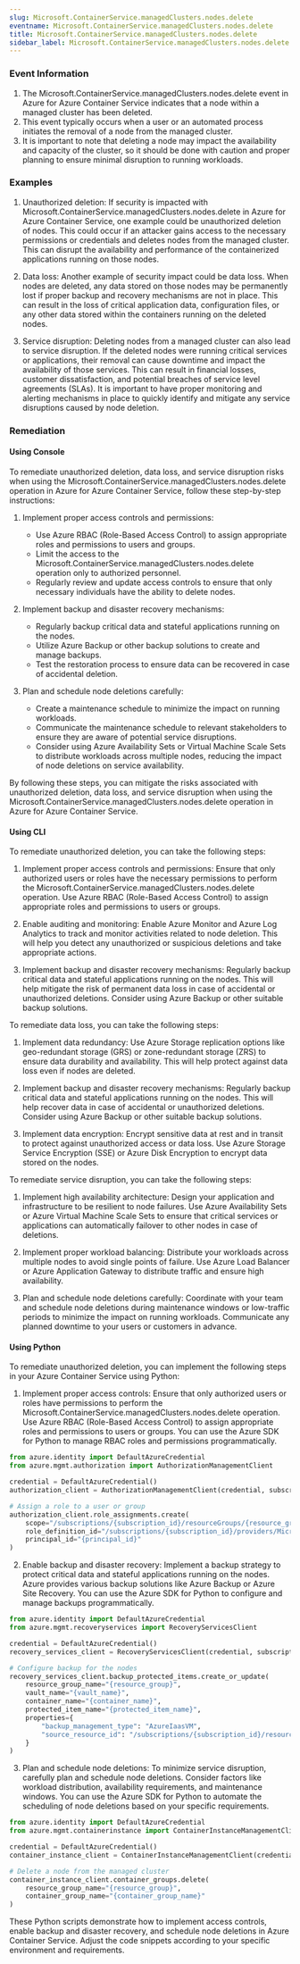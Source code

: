 ```yaml
--- 
slug: Microsoft.ContainerService.managedClusters.nodes.delete
eventname: Microsoft.ContainerService.managedClusters.nodes.delete
title: Microsoft.ContainerService.managedClusters.nodes.delete
sidebar_label: Microsoft.ContainerService.managedClusters.nodes.delete
---
```

                       
### Event Information

1. The Microsoft.ContainerService.managedClusters.nodes.delete event in Azure for Azure Container Service indicates that a node within a managed cluster has been deleted.
2. This event typically occurs when a user or an automated process initiates the removal of a node from the managed cluster.
3. It is important to note that deleting a node may impact the availability and capacity of the cluster, so it should be done with caution and proper planning to ensure minimal disruption to running workloads.


### Examples

1. Unauthorized deletion: If security is impacted with Microsoft.ContainerService.managedClusters.nodes.delete in Azure for Azure Container Service, one example could be unauthorized deletion of nodes. This could occur if an attacker gains access to the necessary permissions or credentials and deletes nodes from the managed cluster. This can disrupt the availability and performance of the containerized applications running on those nodes.

2. Data loss: Another example of security impact could be data loss. When nodes are deleted, any data stored on those nodes may be permanently lost if proper backup and recovery mechanisms are not in place. This can result in the loss of critical application data, configuration files, or any other data stored within the containers running on the deleted nodes.

3. Service disruption: Deleting nodes from a managed cluster can also lead to service disruption. If the deleted nodes were running critical services or applications, their removal can cause downtime and impact the availability of those services. This can result in financial losses, customer dissatisfaction, and potential breaches of service level agreements (SLAs). It is important to have proper monitoring and alerting mechanisms in place to quickly identify and mitigate any service disruptions caused by node deletion.

### Remediation

#### Using Console

To remediate unauthorized deletion, data loss, and service disruption risks when using the Microsoft.ContainerService.managedClusters.nodes.delete operation in Azure for Azure Container Service, follow these step-by-step instructions:

1. Implement proper access controls and permissions:
   - Use Azure RBAC (Role-Based Access Control) to assign appropriate roles and permissions to users and groups.
   - Limit the access to the Microsoft.ContainerService.managedClusters.nodes.delete operation only to authorized personnel.
   - Regularly review and update access controls to ensure that only necessary individuals have the ability to delete nodes.

2. Implement backup and disaster recovery mechanisms:
   - Regularly backup critical data and stateful applications running on the nodes.
   - Utilize Azure Backup or other backup solutions to create and manage backups.
   - Test the restoration process to ensure data can be recovered in case of accidental deletion.

3. Plan and schedule node deletions carefully:
   - Create a maintenance schedule to minimize the impact on running workloads.
   - Communicate the maintenance schedule to relevant stakeholders to ensure they are aware of potential service disruptions.
   - Consider using Azure Availability Sets or Virtual Machine Scale Sets to distribute workloads across multiple nodes, reducing the impact of node deletions on service availability.

By following these steps, you can mitigate the risks associated with unauthorized deletion, data loss, and service disruption when using the Microsoft.ContainerService.managedClusters.nodes.delete operation in Azure for Azure Container Service.

#### Using CLI

To remediate unauthorized deletion, you can take the following steps:

1. Implement proper access controls and permissions: Ensure that only authorized users or roles have the necessary permissions to perform the Microsoft.ContainerService.managedClusters.nodes.delete operation. Use Azure RBAC (Role-Based Access Control) to assign appropriate roles and permissions to users or groups.

2. Enable auditing and monitoring: Enable Azure Monitor and Azure Log Analytics to track and monitor activities related to node deletion. This will help you detect any unauthorized or suspicious deletions and take appropriate actions.

3. Implement backup and disaster recovery mechanisms: Regularly backup critical data and stateful applications running on the nodes. This will help mitigate the risk of permanent data loss in case of accidental or unauthorized deletions. Consider using Azure Backup or other suitable backup solutions.

To remediate data loss, you can take the following steps:

1. Implement data redundancy: Use Azure Storage replication options like geo-redundant storage (GRS) or zone-redundant storage (ZRS) to ensure data durability and availability. This will help protect against data loss even if nodes are deleted.

2. Implement backup and disaster recovery mechanisms: Regularly backup critical data and stateful applications running on the nodes. This will help recover data in case of accidental or unauthorized deletions. Consider using Azure Backup or other suitable backup solutions.

3. Implement data encryption: Encrypt sensitive data at rest and in transit to protect against unauthorized access or data loss. Use Azure Storage Service Encryption (SSE) or Azure Disk Encryption to encrypt data stored on the nodes.

To remediate service disruption, you can take the following steps:

1. Implement high availability architecture: Design your application and infrastructure to be resilient to node failures. Use Azure Availability Sets or Azure Virtual Machine Scale Sets to ensure that critical services or applications can automatically failover to other nodes in case of deletions.

2. Implement proper workload balancing: Distribute your workloads across multiple nodes to avoid single points of failure. Use Azure Load Balancer or Azure Application Gateway to distribute traffic and ensure high availability.

3. Plan and schedule node deletions carefully: Coordinate with your team and schedule node deletions during maintenance windows or low-traffic periods to minimize the impact on running workloads. Communicate any planned downtime to your users or customers in advance.

#### Using Python

To remediate unauthorized deletion, you can implement the following steps in your Azure Container Service using Python:

1. Implement proper access controls: Ensure that only authorized users or roles have permissions to perform the Microsoft.ContainerService.managedClusters.nodes.delete operation. Use Azure RBAC (Role-Based Access Control) to assign appropriate roles and permissions to users or groups. You can use the Azure SDK for Python to manage RBAC roles and permissions programmatically.

```python
from azure.identity import DefaultAzureCredential
from azure.mgmt.authorization import AuthorizationManagementClient

credential = DefaultAzureCredential()
authorization_client = AuthorizationManagementClient(credential, subscription_id)

# Assign a role to a user or group
authorization_client.role_assignments.create(
    scope="/subscriptions/{subscription_id}/resourceGroups/{resource_group}/providers/Microsoft.ContainerService/managedClusters/{cluster_name}",
    role_definition_id="/subscriptions/{subscription_id}/providers/Microsoft.Authorization/roleDefinitions/{role_definition_id}",
    principal_id="{principal_id}"
)
```

2. Enable backup and disaster recovery: Implement a backup strategy to protect critical data and stateful applications running on the nodes. Azure provides various backup solutions like Azure Backup or Azure Site Recovery. You can use the Azure SDK for Python to configure and manage backups programmatically.

```python
from azure.identity import DefaultAzureCredential
from azure.mgmt.recoveryservices import RecoveryServicesClient

credential = DefaultAzureCredential()
recovery_services_client = RecoveryServicesClient(credential, subscription_id)

# Configure backup for the nodes
recovery_services_client.backup_protected_items.create_or_update(
    resource_group_name="{resource_group}",
    vault_name="{vault_name}",
    container_name="{container_name}",
    protected_item_name="{protected_item_name}",
    properties={
        "backup_management_type": "AzureIaasVM",
        "source_resource_id": "/subscriptions/{subscription_id}/resourceGroups/{resource_group}/providers/Microsoft.ContainerService/managedClusters/{cluster_name}/nodes/{node_name}"
    }
)
```

3. Plan and schedule node deletions: To minimize service disruption, carefully plan and schedule node deletions. Consider factors like workload distribution, availability requirements, and maintenance windows. You can use the Azure SDK for Python to automate the scheduling of node deletions based on your specific requirements.

```python
from azure.identity import DefaultAzureCredential
from azure.mgmt.containerinstance import ContainerInstanceManagementClient

credential = DefaultAzureCredential()
container_instance_client = ContainerInstanceManagementClient(credential, subscription_id)

# Delete a node from the managed cluster
container_instance_client.container_groups.delete(
    resource_group_name="{resource_group}",
    container_group_name="{container_group_name}"
)
```

These Python scripts demonstrate how to implement access controls, enable backup and disaster recovery, and schedule node deletions in Azure Container Service. Adjust the code snippets according to your specific environment and requirements.


 